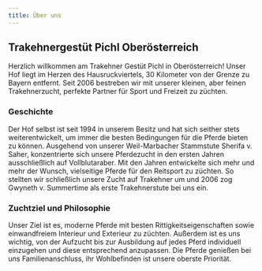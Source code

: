 ```yaml
---
title: Über uns
---
```

## Trakehnergestüt Pichl Oberösterreich

Herzlich willkommen am Trakehner Gestüt Pichl in Oberösterreich! Unser Hof liegt im Herzen des Hausruckviertels, 30 Kilometer von der Grenze zu Bayern entfernt. Seit 2006 bestreben wir mit unserer kleinen, aber feinen Trakehnerzucht, perfekte Partner für Sport und Freizeit zu züchten. 

### Geschichte

Der Hof selbst ist seit 1994 in unserem Besitz und hat sich seither stets weiterentwickelt, um immer die besten Bedingungen für die Pferde bieten zu können. Ausgehend von unserer Weil-Marbacher Stammstute Sherifa v. Saher, konzentrierte sich unsere Pferdezucht in den ersten Jahren ausschließlich auf Vollblutaraber. Mit den Jahren entwickelte sich mehr und mehr der Wunsch, vielseitige Pferde für den Reitsport zu züchten. So stellten wir schließlich unsere Zucht auf Trakehner um und 2006 zog Gwyneth v. Summertime als erste Trakehnerstute bei uns ein.

### Zuchtziel und Philosophie

Unser Ziel ist es, moderne Pferde mit besten Rittigkeitseigenschaften sowie einwandfreiem Interieur und Exterieur zu züchten. Außerdem ist es uns wichtig, von der Aufzucht bis zur Ausbildung auf jedes Pferd individuell einzugehen und diese entsprechend anzupassen. Die Pferde genießen bei uns Familienanschluss, ihr Wohlbefinden ist unsere oberste Priorität.
